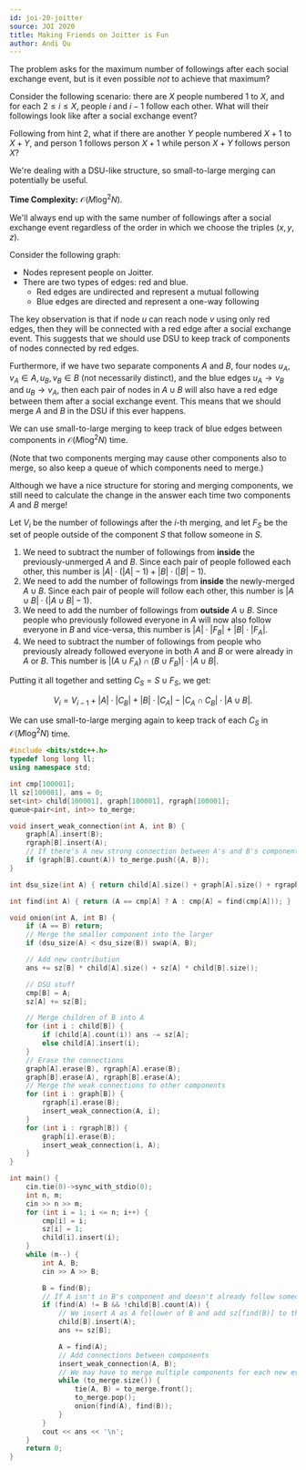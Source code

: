 ```yaml
---
id: joi-20-joitter
source: JOI 2020
title: Making Friends on Joitter is Fun
author: Andi Qu
---
```


<Spoiler title="Hint 1">

The problem asks for the maximum number of followings after each social exchange
event, but is it even possible _not_ to achieve that maximum?

</Spoiler>

<Spoiler title="Hint 2">

Consider the following scenario: there are $X$ people numbered $1$ to $X$, and
for each $2 \leq i \leq X$, people $i$ and $i - 1$ follow each other. What will
their followings look like after a social exchange event?

</Spoiler>

<Spoiler title="Hint 3">

Following from hint 2, what if there are another $Y$ people numbered $X + 1$ to
$X + Y$, and person $1$ follows person $X + 1$ while person $X + Y$ follows
person $X$?

</Spoiler>

<Spoiler title="Hint 4">

We're dealing with a DSU-like structure, so small-to-large merging can
potentially be useful.

</Spoiler>

<Spoiler title="Solution">

**Time Complexity:** $\mathcal O(M \log^2 N)$.

We'll always end up with the same number of followings after a social exchange
event regardless of the order in which we choose the triples $(x, y, z)$.

Consider the following graph:

- Nodes represent people on Joitter.
- There are two types of edges: red and blue.
  - Red edges are undirected and represent a mutual following
  - Blue edges are directed and represent a one-way following

The key observation is that if node $u$ can reach node $v$ using only red edges,
then they will be connected with a red edge after a social exchange event. This
suggests that we should use DSU to keep track of components of nodes connected
by red edges.

Furthermore, if we have two separate components $A$ and $B$, four nodes
$u_A, v_A \in A, u_B, v_B \in B$ (not necessarily distinct), and the blue edges
$u_A \rightarrow v_B$ and $u_B \rightarrow v_A$, then each pair of nodes in
$A \cup B$ will also have a red edge between them after a social exchange event.
This means that we should merge $A$ and $B$ in the DSU if this ever happens.

We can use small-to-large merging to keep track of blue edges between components
in $\mathcal O(M \log^2 N)$ time.

(Note that two components merging may cause other components also to merge, so
also keep a queue of which components need to merge.)

Although we have a nice structure for storing and merging components, we still
need to calculate the change in the answer each time two components $A$ and $B$
merge!

Let $V_i$ be the number of followings after the $i$-th merging, and let $F_S$ be
the set of people outside of the component $S$ that follow someone in $S$.

1. We need to subtract the number of followings from **inside** the
   previously-unmerged $A$ and $B$. Since each pair of people followed each
   other, this number is $|A| \cdot (|A| - 1) + |B| \cdot (|B| - 1)$.
2. We need to add the number of followings from **inside** the newly-merged
   $A \cup B$. Since each pair of people will follow each other, this number is
   $|A \cup B| \cdot (|A \cup B| - 1)$.
3. We need to add the number of followings from **outside** $A \cup B$. Since
   people who previously followed everyone in $A$ will now also follow everyone
   in $B$ and vice-versa, this number is $|A| \cdot |F_B| + |B| \cdot |F_A|$.
4. We need to subtract the number of followings from people who previously
   already followed everyone in both $A$ and $B$ or were already in $A$ or $B$.
   This number is $|(A \cup F_A) \cap (B \cup F_B)| \cdot |A \cup B|$.

Putting it all together and setting $C_S = S \cup F_S$, we get:

$$
V_i = V_{i - 1} + |A| \cdot |C_B| + |B| \cdot |C_A| - |C_A \cap C_B| \cdot |A \cup B|.
$$

We can use small-to-large merging again to keep track of each $C_S$ in
$\mathcal O(M \log^2 N)$ time.

```cpp
#include <bits/stdc++.h>
typedef long long ll;
using namespace std;

int cmp[100001];
ll sz[100001], ans = 0;
set<int> child[100001], graph[100001], rgraph[100001];
queue<pair<int, int>> to_merge;

void insert_weak_connection(int A, int B) {
	graph[A].insert(B);
	rgraph[B].insert(A);
	// If there's A new strong connection between A's and B's components, merge them
	if (graph[B].count(A)) to_merge.push({A, B});
}

int dsu_size(int A) { return child[A].size() + graph[A].size() + rgraph[A].size(); }

int find(int A) { return (A == cmp[A] ? A : cmp[A] = find(cmp[A])); }

void onion(int A, int B) {
	if (A == B) return;
	// Merge the smaller component into the larger
	if (dsu_size(A) < dsu_size(B)) swap(A, B);

	// Add new contribution
	ans += sz[B] * child[A].size() + sz[A] * child[B].size();

	// DSU stuff
	cmp[B] = A;
	sz[A] += sz[B];

	// Merge children of B into A
	for (int i : child[B]) {
		if (child[A].count(i)) ans -= sz[A];
		else child[A].insert(i);
	}
	// Erase the connections
	graph[A].erase(B), rgraph[A].erase(B);
	graph[B].erase(A), rgraph[B].erase(A);
	// Merge the weak connections to other components
	for (int i : graph[B]) {
		rgraph[i].erase(B);
		insert_weak_connection(A, i);
	}
	for (int i : rgraph[B]) {
		graph[i].erase(B);
		insert_weak_connection(i, A);
	}
}

int main() {
	cin.tie(0)->sync_with_stdio(0);
	int n, m;
	cin >> n >> m;
	for (int i = 1; i <= n; i++) {
		cmp[i] = i;
		sz[i] = 1;
		child[i].insert(i);
	}
	while (m--) {
		int A, B;
		cin >> A >> B;

		B = find(B);
		// If A isn't in B's component and doesn't already follow someone in B's component...
		if (find(A) != B && !child[B].count(A)) {
			// We insert A as A follower of B and add sz[find(B)] to the answer
			child[B].insert(A);
			ans += sz[B];

			A = find(A);
			// Add connections between components
			insert_weak_connection(A, B);
			// We may have to merge multiple components for each new event
			while (to_merge.size()) {
				tie(A, B) = to_merge.front();
				to_merge.pop();
				onion(find(A), find(B));
			}
		}
		cout << ans << '\n';
	}
	return 0;
}
```

</Spoiler>
